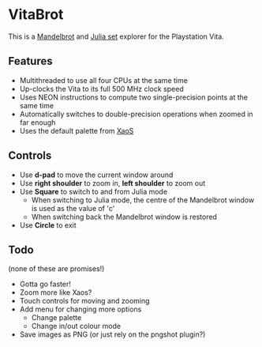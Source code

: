 = VitaBrot =
This is a [https://en.wikipedia.org/wiki/Mandelbrot_set Mandelbrot] and [https://en.wikipedia.org/wiki/Julia_set Julia set] explorer for the Playstation Vita.

== Features ==
* Multithreaded to use all four CPUs at the same time
* Up-clocks the Vita to its full 500 MHz clock speed
* Uses NEON instructions to compute two single-precision points at the same time
* Automatically switches to double-precision operations when zoomed in far enough
* Uses the default palette from [http://matek.hu/xaos/doku.php XaoS]

== Controls ==
* Use '''d-pad''' to move the current window around
* Use '''right shoulder''' to zoom in, '''left shoulder''' to zoom out
* Use '''Square''' to switch to and from Julia mode
** When switching to Julia mode, the centre of the Mandelbrot window is used as the value of 'c'
** When switching back the Mandelbrot window is restored
* Use '''Circle''' to exit

== Todo ==
(none of these are promises!)
* Gotta go faster!
* Zoom more like Xaos?
* Touch controls for moving and zooming
* Add menu for changing more options
** Change palette
** Change in/out colour mode
* Save images as PNG (or just rely on the pngshot plugin?)
